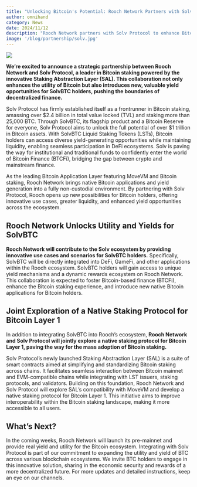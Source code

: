 ```yaml
---
title: "Unlocking Bitcoin's Potential: Rooch Network Partners with Solv Protocol to Expand Staking and Yield Opportunities"
author: omnihand
category: News
date: 2024/11/12
description: "Rooch Network partners with Solv Protocol to enhance Bitcoin utility and introduce new yield opportunities for SolvBTC holders."
image: '/blog/partnership/solv.jpg'
---
```



<PostHeader />

![](/blog/partnership/solv.jpg)

**We’re excited to announce a strategic partnership between Rooch Network and Solv Protocol, a leader in Bitcoin staking powered by the innovative Staking Abstraction Layer (SAL). This collaboration not only enhances the utility of Bitcoin but also introduces new, valuable yield opportunities for SolvBTC holders, pushing the boundaries of decentralized finance.**

Solv Protocol has firmly established itself as a frontrunner in Bitcoin staking, amassing over $2.4 billion in total value locked (TVL) and staking more than 25,000 BTC. Through SolvBTC, its flagship product and a Bitcoin Reserve for everyone, Solv Protocol aims to unlock the full potential of over $1 trillion in Bitcoin assets. With SolvBTC Liquid Staking Tokens (LSTs), Bitcoin holders can access diverse yield-generating opportunities while maintaining liquidity, enabling seamless participation in DeFi ecosystems. Solv is paving the way for institutional and traditional funds to confidently enter the world of Bitcoin Finance (BTCFi), bridging the gap between crypto and mainstream finance.

As the leading Bitcoin Application Layer featuring MoveVM and Bitcoin staking, Rooch Network brings native Bitcoin applications and yield generation into a fully non-custodial environment. By partnering with Solv Protocol, Rooch opens up new possibilities for Bitcoin holders, offering innovative use cases, greater liquidity, and enhanced yield opportunities across the ecosystem.


## Rooch Network Unlocks Utility and Yields for SolvBTC

**Rooch Network will contribute to the Solv ecosystem by providing innovative use cases and scenarios for SolvBTC holders.** Specifically, SolvBTC will be directly integrated into DeFi, GameFi, and other applications within the Rooch ecosystem. SolvBTC holders will gain access to unique yield mechanisms and a dynamic rewards ecosystem on Rooch Network. This collaboration is expected to foster Bitcoin-based finance (BTCFi), enhance the Bitcoin staking experience, and introduce new native Bitcoin applications for Bitcoin holders.


## Joint Exploration of a Native Staking Protocol for Bitcoin Layer 1 

In addition to integrating SolvBTC into Rooch’s ecosystem, **Rooch Network and Solv Protocol will jointly explore a native staking protocol for Bitcoin Layer 1, paving the way for the mass adoption of Bitcoin staking.**

Solv Protocol’s newly launched Staking Abstraction Layer (SAL) is a suite of smart contracts aimed at simplifying and standardizing Bitcoin staking across chains. It facilitates seamless interaction between Bitcoin mainnet and EVM-compatible chains while integrating with LST issuers, staking protocols, and validators. Building on this foundation, Rooch Network and Solv Protocol will explore SAL’s compatibility with MoveVM and develop a native staking protocol for Bitcoin Layer 1. This initiative aims to improve interoperability within the Bitcoin staking landscape, making it more accessible to all users.

## What’s Next?

In the coming weeks, Rooch Network will launch its pre-mainnet and provide real yield and utility for the Bitcoin ecosystem. Integrating with Solv Protocol is part of our commitment to expanding the utility and yield of BTC across various blockchain ecosystems. We invite BTC holders to engage in this innovative solution, sharing in the economic security and rewards of a more decentralized future. For more updates and detailed instructions, keep an eye on our channels.
